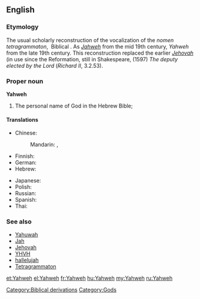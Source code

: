 ==English==

===Etymology===
{{wikipedia|Yahweh (name)}}
The usual scholarly reconstruction of the vocalization of the ''nomen tetragrammaton'',  Biblical {{etyl|he|en}} {{term|יהוה|sc=Hebr|lang=he}}. As ''[[Jahweh]]'' from the mid 19th century, ''Yahweh'' from the late 19th century. This reconstruction replaced the earlier ''[[Jehovah]]'' (in use since the Reformation, still in Shakespeare, (1597)   ''The deputy elected by the Lord'' (''Richard II'', 3.2.53).

===Proper noun===
'''Yahweh'''

# {{context|religion}} The personal name of God in the Hebrew Bible; 

====Translations====
{{trans-top|personal name of God}}
* Chinese:
*: Mandarin: {{t-|cmn|耶和華|sc=Hani}}, {{t-|cmn|耶和华|tr=Yēhéhuá|sc=Hani}}
* Finnish: {{t-|fi|Jahve}}
* German: {{t+|de|Jahwe}}
* Hebrew: {{t+|he|יהוה}}
{{trans-mid}}
* Japanese: {{t|ja|ヤハウェ|tr=yahawe}}
* Polish: {{t-|pl|Jahwe}}
* Russian: {{t|ru|Яхве|m|tr=yáhve}}
* Spanish: {{t+|es|Yahvé}}
* Thai: {{t|th|พระยาห์เวห์|tr=Pra-Yah-Weh}}
{{trans-bottom}}

===See also===
*[[Yahuwah]]
*[[Jah]]
*[[Jehovah]]
*[[YHVH]]
* [[hallelujah]]
* [[Tetragrammaton]]

[[Category:Biblical derivations]]
[[Category:Gods]]

[[et:Yahweh]]
[[el:Yahweh]]
[[fr:Yahweh]]
[[hu:Yahweh]]
[[my:Yahweh]]
[[ru:Yahweh]]